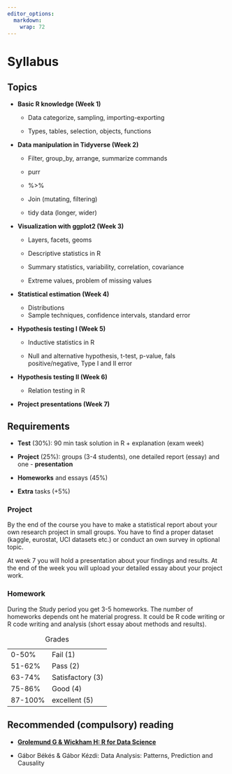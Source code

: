 ```yaml
---
editor_options: 
  markdown: 
    wrap: 72
---
```


# Syllabus {.unnumbered}

## Topics

-   **Basic R knowledge (Week 1)**

    -   Data categorize, sampling, importing-exporting

    -   Types, tables, selection, objects, functions

-   **Data manipulation in Tidyverse (Week 2)**

    -   Filter, group_by, arrange, summarize commands

    -   purr

    -   %\>%

    -   Join (mutating, filtering)

    -   tidy data (longer, wider)

-   **Visualization with ggplot2 (Week 3)**

    -   Layers, facets, geoms

    -   Descriptive statistics in R

    -   Summary statistics, variability, correlation, covariance

    -   Extreme values, problem of missing values

-   **Statistical estimation (Week 4)**

    -   Distributions
    -   Sample techniques, confidence intervals, standard error

-   **Hypothesis testing I (Week 5)**

    -   Inductive statistics in R

    -   Null and alternative hypothesis, t-test, p-value, fals
        positive/negative, Type I and II error

-   **Hypothesis testing II (Week 6)**

    -   Relation testing in R

-   **Project presentations (Week 7)**

## **Requirements**

-   **Test** (30%): 90 min task solution in R + explanation (exam week)

-   **Project** (25%): groups (3-4 students), one detailed report
    (essay) and one - **presentation**

-   **Homeworks** and essays (45%)

-   **Extra** tasks (+5%)

### Project

By the end of the course you have to make a statistical report about your own research project in small groups. You have to find a proper dataset (kaggle, eurostat, UCI datasets etc.) or conduct an own survey in optional topic.

At week 7 you will hold a presentation about your findings and results. At the end of the week you will upload your detailed essay about your project work.

### Homework

During the Study period you get 3-5 homeworks. The number of homeworks depends ont he material progress. It could be R code writing or R code writing and analysis (short essay about methods and results).

|         |                  |
|---------|------------------|
| 0-50%   | Fail (1)         |
| 51-62%  | Pass (2)         |
| 63-74%  | Satisfactory (3) |
| 75-86%  | Good (4)         |
| 87-100% | excellent (5)    |

: Grades

## Recommended (compulsory) reading

-   [**Grolemund G & Wickham H:
    R for Data Science**](http://r4ds.had.co.nz/)

-   Gábor Békés & Gábor Kézdi: Data Analysis:
    Patterns, Prediction and Causality
